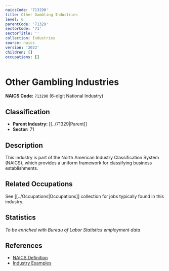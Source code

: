 ```yaml
---
naicsCode: '713290'
title: Other Gambling Industries
level: 6
parentCode: '71329'
sectorCode: '71'
sectorTitle: ''
collection: Industries
source: naics
version: '2022'
children: []
occupations: []
---
```

# Other Gambling Industries

**NAICS Code:** `713290` (6-digit National Industry)

## Classification

- **Parent Industry:** [[../71329|Parent]]
- **Sector:** 71

## Description

This industry is part of the North American Industry Classification System (NAICS), which provides a uniform framework for classifying business establishments.

## Related Occupations

See [[../Occupations|Occupations]] collection for jobs typically found in this industry.

## Statistics

*To be enriched with Bureau of Labor Statistics employment data*

## References

- [NAICS Definition](https://www.census.gov/naics/)
- [Industry Examples](https://www.census.gov/naics/2022NAICS/)
